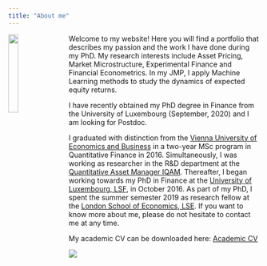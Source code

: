 ```yaml
---
title: "About me"
---
```


<link rel="stylesheet" href="styles.css" type="text/css">

<img src="img/G_Kai.jpg" style="width:20%; border:0px solid; margin-right: 20px" align="left">

Welcome to my website! Here you will find a portfolio that describes my passion and the work I have done during my PhD. My research interests include Asset Pricing, Market Microstructure, Experimental Finance and Financial Econometrics. In my JMP, I apply Machine Learning methods to study the dynamics of expected equity returns.

I have recently obtained my PhD degree in Finance from the University of Luxembourg (September, 2020) and I am looking for Postdoc.

I graduated with distinction from the [Vienna University of Economics and Business](https://www.wu.ac.at/studium/master/quantitative-finance/overview/) in a two-year MSc program in Quantitative Finance in 2016. Simultaneously, I was working as researcher in the R&D department at the [Quantitative Asset Manager IQAM](https://www.iqam.com/). Thereafter, I began working towards my PhD in Finance at the [University of Luxembourg, LSF](https://wwwen.uni.lu/research/fdef/luxembourg_school_of_finance_research/people/gabriel_kaiser), in October 2016. As part of my PhD, I spent the summer semester 2019 as research fellow at the [London School of Economics, LSE](https://www.lse.ac.uk/fmg/). If you want to know more about me, please do not hesitate to contact me at any time. 

My academic CV can be downloaded here: [Academic CV](Academic_CV.pdf)



![](img/bm.gif)